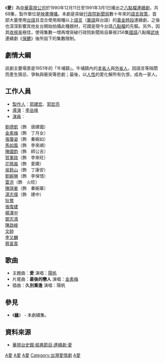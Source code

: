 {{Otheruses|愛 (民視電視劇)|subject=[[華視|華視]]於1990年所播出的[[八點檔|八點檔]][[電視劇|電視劇]]|other=[[民視|民視]]於2006年所播出的同名作品}}

{{Refimprove|time=2021-10-24T22:04:21+00:00}}
《'''愛'''》為[[中華電視公司|中華電視公司]]於1990年12月11日至1991年3月1日播出之[[八點檔|八點檔]][[連續劇|連續劇]]，共68集，製作單位是[[映畫傳播|映畫傳播]]。本劇是突破[[行政院新聞局|行政院新聞局]]數十年來的[[語言|語言]][[政策|政策]]，首部大量使用[[台語|台語]]且混合使用兩種以上[[語言|語言]]（[[華語|華語]]與台語）的[[黃金時段|黃金時段]]連續劇，之後也深深影響其他友台開始拍攝此種題材，可謂是現今台語[[八點檔|八點檔]]的先驅。另外，因其[[收視率|收視率]]極佳，使得集數一增再增突破行政院新聞局自華視256集[[國語|國語]]八點檔[[武俠片|武俠]]連續劇《[[保鑣_(電視劇)|保鑣]]》後所設下的集數限制。

==劇情大綱==
該劇主要場景是1951年的「牛埔鎮」。牛埔鎮內的[[本省人|本省人]]與[[外省人|外省人]]，因語言等隔閡而產生猜忌、爭執與衝突等悲劇；最後，以[[人性|人性]]的愛化解所有仇恨，成為一家人。

== 工作人員 ==
*[[電視製作人|製作人]]：[[郭建宏_(製作人)|郭建宏]]、[[郭宏亮|郭宏亮]]
*[[導演|導演]]：[[李岳峰|李岳峰]]
*[[演員|演員]]：
[[劉德凱|劉德凱]]（飾　唐建國） <br/>
[[金素梅|金素梅]]（飾　丁月女） <br/>
[[張瓊姿|張瓊姿]]（飾　秦婉如） <br/>
[[馬如風|馬如風]]（飾　李來順） <br/>
[[陳國鈞|陳國鈞]]（飾　師公吉） <br/>
[[賀軍政|賀軍政]]（飾　李來旺） <br/>
[[花珮嵐|花珮嵐]]（飾　愛嬌） <br/>
[[吳鈴山|吳鈴山]]（飾　丁康安） <br/>
[[劉婉琳|劉婉琳]]（飾　李保惜） <br/>
[[雷洪|雷洪]]（飾　火旺）<br/>
[[陳琪姜|陳琪姜]]（飾　秦婉華）<br/>
[[湯志偉|湯志偉]]（飾　建中）<br/>
[[狄鶯|狄鶯]] <br/>
[[張復建|張復建]] <br/>
[[楊澤中|楊澤中]] <br/>
[[鄧志鴻|鄧志鴻]] <br/>
[[陳啟峻|陳啟峻]] <br/>
[[文帥|文帥]] <br/>
[[李又麟|李又麟]] <br/>
[[蔡富貴|蔡富貴]]

== 歌曲 ==
*主題曲：'''愛''' 演唱：[[陽帆|陽帆]]
*片尾曲：'''最後的戀人''' 演唱：[[金素梅|金素梅]]
*插曲：'''久別重逢''' 演唱：陽帆

== 參見 ==
*《'''[[緣_(華視電視劇)|緣]]'''》 - 本劇續集。

==資料來源==
*[https://web.archive.org/web/20140915015737/http://web.cts.com.tw/ctsmuseum/c1-7903.htm 華視台史館·經典節目·連續劇·愛]
{{華視八點檔}}
{{台灣古裝/年代/武俠電視劇}}
{{Taiwan-tv-stub}}

[[Category:1990年台灣電視劇集|A愛]]
[[Category:華視電視劇|A愛]]
[[Category:臺灣鄉土劇|A愛]]
[[Category:台灣愛情劇|Category:台灣愛情劇]]
[[Category:映畫傳播製作電視劇|A愛]]